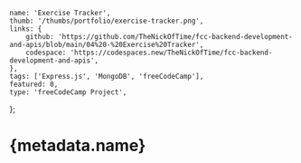 	name: 'Exercise Tracker',
	thumb: '/thumbs/portfolio/exercise-tracker.png',
	links: {
		github: 'https://github.com/TheNickOfTime/fcc-backend-development-and-apis/blob/main/04%20-%20Exercise%20Tracker',
		codespace: 'https://codespaces.new/TheNickOfTime/fcc-backend-development-and-apis',
	},
	tags: ['Express.js', 'MongoDB', 'freeCodeCamp'],
	featured: 0,
	type: 'freeCodeCamp Project',
};

# {metadata.name}
